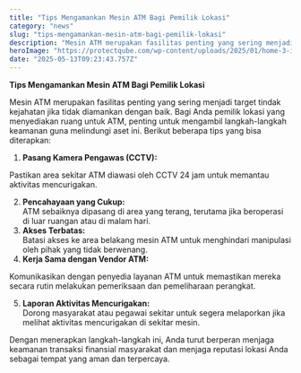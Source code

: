 ```yaml
---
title: "Tips Mengamankan Mesin ATM Bagi Pemilik Lokasi"
category: "news"
slug: "tips-mengamankan-mesin-atm-bagi-pemilik-lokasi"
description: "Mesin ATM merupakan fasilitas penting yang sering menjadi target tindak kejahatan jika tidak diamankan dengan baik. Bagi Anda pemilik lokasi yang menyediakan ruang untuk ATM, penting untuk mengambil langkah-langkah keamanan guna melindungi aset ini. Berikut beberapa tips yang bisa diterapkan:"
heroImage: "https://protectqube.com/wp-content/uploads/2025/01/home-3-illustration-min-768x803.png"
date: "2025-05-13T09:23:43.757Z"
---
```



**Tips Mengamankan Mesin ATM Bagi Pemilik Lokasi**

Mesin ATM merupakan fasilitas penting yang sering menjadi target tindak kejahatan jika tidak diamankan dengan baik. Bagi Anda pemilik lokasi yang menyediakan ruang untuk ATM, penting untuk mengambil langkah-langkah keamanan guna melindungi aset ini. Berikut beberapa tips yang bisa diterapkan:

1. **Pasang Kamera Pengawas (CCTV):**  
 
Pastikan area sekitar ATM diawasi oleh CCTV 24 jam untuk memantau aktivitas mencurigakan.  

2. **Pencahayaan yang Cukup:**   
ATM sebaiknya dipasang di area yang terang, terutama jika beroperasi di luar ruangan atau di malam hari.
3. **Akses Terbatas:**   
Batasi akses ke area belakang mesin ATM untuk menghindari manipulasi oleh pihak yang tidak berwenang.
4. **Kerja Sama dengan Vendor ATM:**  
 
Komunikasikan dengan penyedia layanan ATM untuk memastikan mereka secara rutin melakukan pemeriksaan dan pemeliharaan perangkat.

5. **Laporan Aktivitas Mencurigakan:**   
Dorong masyarakat atau pegawai sekitar untuk segera melaporkan jika melihat aktivitas mencurigakan di sekitar mesin.

Dengan menerapkan langkah-langkah ini, Anda turut berperan menjaga keamanan transaksi finansial masyarakat dan menjaga reputasi lokasi Anda sebagai tempat yang aman dan terpercaya.
